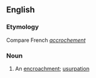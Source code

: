 ==English==

===Etymology===
Compare French ''[[accrochement]]''

===Noun===
{{en-noun}}

# {{lb|en|obsolete}} An [[encroachment]]; [[usurpation]]